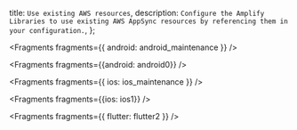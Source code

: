   title: `Use existing AWS resources`,
  description: `Configure the Amplify Libraries to use existing AWS AppSync resources by referencing them in your configuration.`,
};


<Fragments fragments={{ android: android_maintenance }} />


<Fragments fragments={{android: android0}} />


<Fragments fragments={{ ios: ios_maintenance }} />


<Fragments fragments={{ios: ios1}} />


<Fragments fragments={{ flutter: flutter2 }} />
